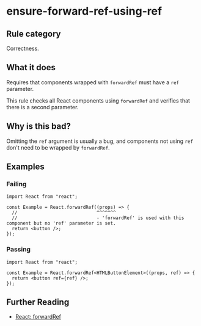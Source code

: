 # ensure-forward-ref-using-ref

## Rule category

Correctness.

## What it does

Requires that components wrapped with `forwardRef` must have a `ref` parameter.

This rule checks all React components using `forwardRef` and verifies that there is a second parameter.

## Why is this bad?

Omitting the `ref` argument is usually a bug, and components not using `ref` don't need to be wrapped by `forwardRef`.

## Examples

### Failing

```tsx twoslash
import React from "react";

const Example = React.forwardRef((props) => {
  //                             ^^^^^^^
  //                             - 'forwardRef' is used with this component but no 'ref' parameter is set.
  return <button />;
});
```

### Passing

```tsx twoslash
import React from "react";

const Example = React.forwardRef<HTMLButtonElement>((props, ref) => {
  return <button ref={ref} />;
});
```

## Further Reading

- [React: forwardRef](https://react.dev/reference/react/forwardRef)
